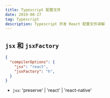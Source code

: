 ```yaml
---
title: Typescript 配置文件
date: 2019-08-27
tag: Typescript
description: Typescript 开发 React 配置文件讲解
---
```


## `jsx` 和 `jsxFactory`
```json
{
  "compilerOptions": {
    "jsx": "react",
    "jsxFactory": "h",
  }
}
```
- `jsx`: 'preserve' | 'react' | 'react-native'



